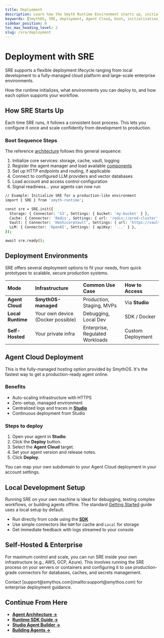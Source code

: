 ```yaml
---
title: Deplyoment
description: Learn how the Smyth Runtime Environment starts up, initializes, and scales from development to production, including managed cloud options.
keywords: [SmythOS, SRE, deployment, Agent Cloud, boot, initialization, scaling, production, development]
sidebar_position: 8
toc_max_heading_level: 2
slug: /sre/deployment
---
```


# Deployment with SRE

SRE supports a flexible deployment lifecycle ranging from local development to a fully-managed cloud platform and large-scale enterprise environments.

<InfoCallout title="What this covers">
How the runtime initializes, what environments you can deploy to, and how each option supports your workflow.
</InfoCallout>

## How SRE Starts Up

Each time SRE runs, it follows a consistent boot process. This lets you configure it once and scale confidently from development to production.

### Boot Sequence Steps

The reference [architecture](/docs/sre/architecture) follows this general sequence:
1.  Initialize core services: storage, cache, vault, logging
2.  Register the agent manager and load available [components](/docs/sre/components)
3.  Set up HTTP endpoints and routing, if applicable
4.  Connect to configured LLM providers and vector databases
5.  Load account and access control configuration
6.  Signal readiness... your agents can now run

```bash
// Example: Initialize SRE for a production-like environment
import { SRE } from 'smyth-runtime';

const sre = SRE.init({
  Storage: { Connector: 'S3', Settings: { bucket: 'my-bucket' } },
  Cache: { Connector: 'Redis', Settings: { url: 'redis://prod-cluster' } },
  Vault: { Connector: 'HashicorpVault', Settings: { url: 'https://vault.company.com' } },
  LLM: { Connector: 'OpenAI', Settings: { apiKey: '...' } },
});

await sre.ready();
```
<Spacer size="md" />

## Deployment Environments

SRE offers several deployment options to fit your needs, from quick prototypes to scalable, secure production systems.

| Mode | Infrastructure | Common Use Case | How to Access |
| :--- | :--- | :--- | :--- |
| **Agent Cloud** | **SmythOS-managed** | Production, Staging, MVPs | Via **Studio** |
| **Local Runtime** | Your own device (Docker possible)| Debugging, Local Dev | SDK / Docker |
| **Self-Hosted** | Your private infra | Enterprise, Regulated Workloads | Custom Deployment |

<Spacer size="md" />

## Agent Cloud Deployment

This is the fully-managed hosting option provided by SmythOS. It's the fastest way to get a production-ready agent online.

### Benefits
- Auto-scaling infrastructure with HTTPS
- Zero-setup, managed environment
- Centralized logs and traces in **[Studio](/docs/agent-studio/overview)**
- Continuous deployment from Studio

### Steps to deploy
1.  Open your agent in **Studio**.
2.  Click the **Deploy** button.
3.  Select the **Agent Cloud** target.
4.  Set your agent version and release notes.
5.  Click **Deploy**.

<InfoCallout title="Use a custom subdomain">
You can map your own subdomain to your Agent Cloud deployment in your account settings.
</InfoCallout>

<Spacer size="md" />

## Local Development Setup

Running SRE on your own machine is ideal for debugging, testing complex workflows, or building agents offline. The standard [Getting Started](/docs/sre/getting-started) guide uses a local setup by default.

- Run directly from code using the **[SDK](/docs/sre/sdk-guide)**
- Use simple connectors like `RAM` for cache and `Local` for storage
- Get immediate feedback with logs streamed to your console

<Spacer size="md" />

## Self-Hosted & Enterprise

For maximum control and scale, you can run SRE inside your own infrastructure (e.g., AWS, GCP, Azure). This involves running the SRE process on your servers or containers and configuring it to use production-grade connectors for databases, caches, and secrets management.

<InfoCallout title="Need help with this setup?">
Contact [support@smythos.com](mailto:support@smythos.com) for enterprise deployment guidance.
</InfoCallout>

<Spacer size="md" />

## Continue From Here

- **[Agent Architecture →](/docs/sre/architecture)**
- **[Runtime SDK Guide →](/docs/sre/sdk-guide)**
- **[Studio Agent Builder →](/docs/agent-studio/overview)**
- **[Building Agents →](/docs/sre/building-agents)**
